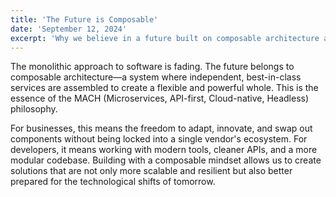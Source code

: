 ```yaml
---
title: 'The Future is Composable'
date: 'September 12, 2024'
excerpt: 'Why we believe in a future built on composable architecture and how it empowers both developers and businesses.'
---
```


The monolithic approach to software is fading. The future belongs to composable architecture—a system where independent, best-in-class services are assembled to create a flexible and powerful whole. This is the essence of the MACH (Microservices, API-first, Cloud-native, Headless) philosophy.

For businesses, this means the freedom to adapt, innovate, and swap out components without being locked into a single vendor's ecosystem. For developers, it means working with modern tools, cleaner APIs, and a more modular codebase. Building with a composable mindset allows us to create solutions that are not only more scalable and resilient but also better prepared for the technological shifts of tomorrow.
